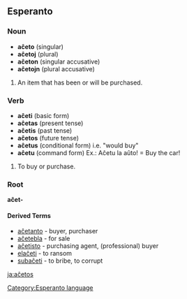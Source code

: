 ==Esperanto==
===Noun===

*'''aĉeto''' (singular)
*'''aĉetoj''' (plural)
*'''aĉeton''' (singular accusative)
*'''aĉetojn''' (plural accusative)

# An item that has been or will be purchased.

===Verb===

*'''aĉeti''' (basic form)
*'''aĉetas''' (present tense)
*'''aĉetis''' (past tense)
*'''aĉetos''' (future tense)
*'''aĉetus''' (conditional form) i.e. "would buy"
*'''aĉetu''' (command form) Ex.: Aĉetu la aûto! = Buy the car!

# To buy or purchase.

===Root===

'''aĉet-'''

==== Derived Terms ====
*[[aĉetanto]] - buyer, purchaser
*[[aĉetebla]] - for sale
*[[aĉetisto]] - purchasing agent, (professional) buyer
*[[elaĉeti]] - to ransom
*[[subaĉeti]] - to bribe, to corrupt

[[Category:Esperanto language]]

[[ja:aĉetos]]